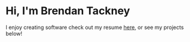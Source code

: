 # Hi, I'm Brendan Tackney

I enjoy creating software check out my resume <a href="BrendanTackney_Resume.docx">here</a>, or see my projects below!
